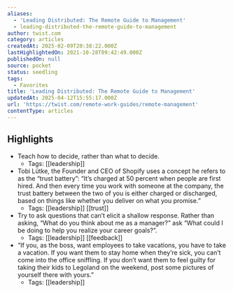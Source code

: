```yaml
---
aliases:
  - 'Leading Distributed: The Remote Guide to Management'
  - leading-distributed-the-remote-guide-to-management
author: twist.com
category: articles
createdAt: 2025-02-09T20:38:22.000Z
lastHighlightedOn: 2021-10-28T09:42:49.000Z
publishedOn: null
source: pocket
status: seedling
tags:
  - Favorites
title: 'Leading Distributed: The Remote Guide to Management'
updatedAt: 2025-04-12T15:55:17.000Z
url: 'https://twist.com/remote-work-guides/remote-management'
contentType: articles
---
```

## Highlights

- Teach how to decide, rather than what to decide.
    - Tags: [[leadership]]
- Tobi Lütke, the Founder and CEO of Shopify uses a concept he refers to as the “trust battery”:
  “It’s charged at 50 percent when people are first hired. And then every time you work with someone at the company, the trust battery between the two of you is either charged or discharged, based on things like whether you deliver on what you promise.”
    - Tags: [[leadership]] [[trust]]
- Try to ask questions that can’t elicit a shallow response. Rather than asking, “What do you think about me as a manager?” ask “What could I be doing to help you realize your career goals?”.
    - Tags: [[leadership]] [[feedback]]
- “If you, as the boss, want employees to take vacations, you have to take a vacation. If you want them to stay home when they’re sick, you can’t come into the office sniffling. If you don’t want them to feel guilty for taking their kids to Legoland on the weekend, post some pictures of yourself there with yours.”
    - Tags: [[leadership]]
